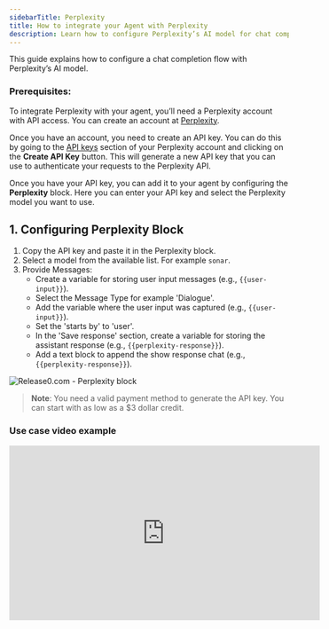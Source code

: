 ```yaml
---
sidebarTitle: Perplexity
title: How to integrate your Agent with Perplexity
description: Learn how to configure Perplexity’s AI model for chat completions.
---
```

This guide explains how to configure a chat completion flow with Perplexity’s AI model.

### **Prerequisites**:
To integrate Perplexity with your agent, you’ll need a Perplexity account with API access. You can create an account at [Perplexity](https://www.perplexity.ai/).

Once you have an account, you need to create an API key. You can do this by going to the [API keys](https://www.perplexity.ai/api-keys) section of your Perplexity account and clicking on the **Create API Key** button. This will generate a new API key that you can use to authenticate your requests to the Perplexity API.

Once you have your API key, you can add it to your agent by configuring the **Perplexity** block. Here you can enter your API key and select the Perplexity model you want to use.

## 1. Configuring Perplexity Block

1. Copy the API key and paste it in the Perplexity block.
2. Select a model from the available list. For example `sonar`.
3. Provide Messages:
    - Create a variable for storing user input messages (e.g., `{{user-input}}`).
    - Select the Message Type for example 'Dialogue'.
    - Add the variable where the user input was captured (e.g., `{{user-input}}`).
    - Set the 'starts by' to 'user'.
    - In the 'Save response' section, create a variable for storing the assistant response (e.g., `{{perplexity-response}}`).
    - Add a text block to append the show response chat (e.g., `{{perplexity-response}}`).
<Frame style={{ maxWidth: '800px' }}>
  <img src="/images/blocks/integrations/perplexity/perplexity.png" alt="Release0.com - Perplexity block" />
</Frame>

>**Note**: You need a valid payment method to generate the API key. You can start with as low as a $3 dollar credit.

### Use case video example

<iframe
  width="560"
  height="315"
  src="https://www.youtube.com/embed/tHowLHmBJV0"
  title="YouTube video player"
  frameBorder="0"
  allow="accelerometer; autoplay; clipboard-write; encrypted-media; gyroscope; picture-in-picture; web-share"
  allowFullScreen
></iframe>